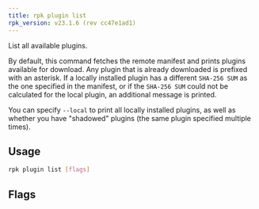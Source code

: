 ```yaml
---
title: rpk plugin list
rpk_version: v23.1.6 (rev cc47e1ad1)
---
```


<head>
  <meta name="title" content="rpk plugin list | Redpanda Docs" />
  <meta name="description" content="rpk plugin list" />
  <link rel="canonical" href="https://docs.redpanda.com/docs/reference/rpk/rpk-plugin/rpk-plugin-list/" />
</head>

List all available plugins.

By default, this command fetches the remote manifest and prints plugins
available for download. Any plugin that is already downloaded is prefixed with
an asterisk. If a locally installed plugin has a different `SHA-256 SUM` as the one
specified in the manifest, or if the `SHA-256 SUM` could not be calculated for the
local plugin, an additional message is printed.

You can specify `--local` to print all locally installed plugins, as well as
whether you have "shadowed" plugins (the same plugin specified multiple times).

## Usage

```bash
rpk plugin list [flags]
```

## Flags

<!--
[cols=",,",]
|===
|*Value* |*Type* |*Description*
|-h, --help |- |Help for list.
|-l, --local |- |List locally installed plugins and shadowed plugins.
|-v, --verbose |- |Enable verbose logging (default `false`).
|===

-->
